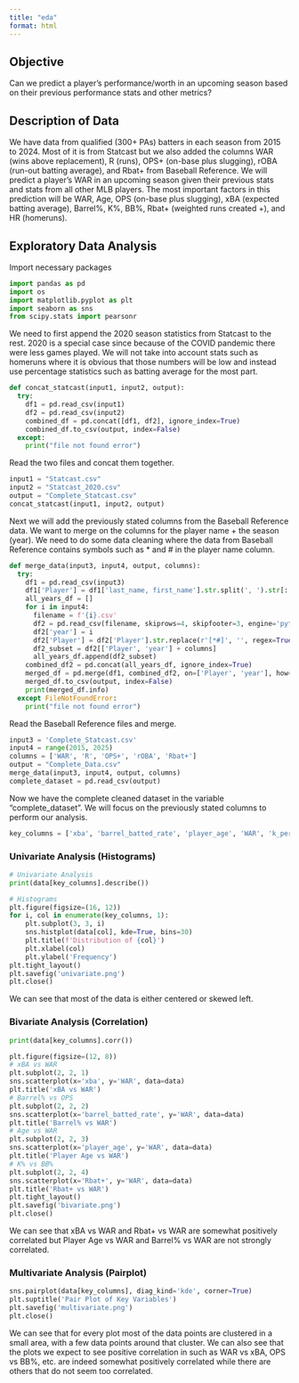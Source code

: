 ```yaml
---
title: "eda"
format: html
---
```


## Objective

Can we predict a player’s performance/worth in an upcoming season based on their previous performance stats and other metrics?

## Description of Data

We have data from qualified (300+ PAs) batters in each season from 2015 to 2024. Most of it is from Statcast but we also added the columns WAR (wins above replacement), R (runs), OPS+ (on-base plus slugging), rOBA (run-out batting average), and Rbat+ from Baseball Reference. We will predict a player's WAR in an upcoming season given their previous stats and stats from all other MLB players. The most important factors in this prediction will be WAR, Age, OPS (on-base plus slugging), xBA (expected batting average), Barrel%, K%, BB%, Rbat+ (weighted runs created +), and HR (homeruns).

## Exploratory Data Analysis

Import necessary packages

```python
import pandas as pd
import os
import matplotlib.pyplot as plt
import seaborn as sns
from scipy.stats import pearsonr
```

We need to first append the 2020 season statistics from Statcast to the rest. 2020 is a special case since because of the COVID pandemic there were less games played. We will not take into account stats such as homeruns where it is obvious that those numbers will be low and instead use percentage statistics such as batting average for the most part.

```python
def concat_statcast(input1, input2, output):
  try:
    df1 = pd.read_csv(input1)
    df2 = pd.read_csv(input2)
    combined_df = pd.concat([df1, df2], ignore_index=True)
    combined_df.to_csv(output, index=False)
  except:
    print("file not found error")
```

Read the two files and concat them together.

```python
input1 = "Statcast.csv"
input2 = "Statcast_2020.csv"
output = "Complete_Statcast.csv"
concat_statcast(input1, input2, output)
```

Next we will add the previously stated columns from the Baseball Reference data. We want to merge on the columns for the player name + the season (year). We need to do some data cleaning where the data from Baseball Reference contains symbols such as \* and \# in the player name column.

```python
def merge_data(input3, input4, output, columns):
  try:
    df1 = pd.read_csv(input3)
    df1['Player'] = df1['last_name, first_name'].str.split(', ').str[::-1].str.join(' ')
    all_years_df = []
    for i in input4:
      filename = f'{i}.csv'
      df2 = pd.read_csv(filename, skiprows=4, skipfooter=3, engine='python')
      df2['year'] = i 
      df2['Player'] = df2['Player'].str.replace(r'[*#]', '', regex=True).str.strip()
      df2_subset = df2[['Player', 'year'] + columns]
      all_years_df.append(df2_subset)
    combined_df2 = pd.concat(all_years_df, ignore_index=True)
    merged_df = pd.merge(df1, combined_df2, on=['Player', 'year'], how='inner')
    merged_df.to_csv(output, index=False)
    print(merged_df.info)
  except FileNotFoundError:
    print("file not found error")
```

Read the Baseball Reference files and merge.

```python
input3 = 'Complete_Statcast.csv'
input4 = range(2015, 2025)
columns = ['WAR', 'R', 'OPS+', 'rOBA', 'Rbat+']
output = "Complete_Data.csv"
merge_data(input3, input4, output, columns)
complete_dataset = pd.read_csv(output)
```

Now we have the complete cleaned dataset in the variable "complete_dataset". We will focus on the previously stated columns to perform our analysis.

```python
key_columns = ['xba', 'barrel_batted_rate', 'player_age', 'WAR', 'k_percent', 'bb_percent', 'on_base_plus_slg', 'Rbat+']
```

### Univariate Analysis (Histograms)

```python
# Univariate Analysis
print(data[key_columns].describe())

# Histograms
plt.figure(figsize=(16, 12))
for i, col in enumerate(key_columns, 1):
    plt.subplot(3, 3, i)
    sns.histplot(data[col], kde=True, bins=30)
    plt.title(f'Distribution of {col}')
    plt.xlabel(col)
    plt.ylabel('Frequency')
plt.tight_layout()
plt.savefig('univariate.png')
plt.close()
```

We can see that most of the data is either centered or skewed left.

### Bivariate Analysis (Correlation)

```python
print(data[key_columns].corr())

plt.figure(figsize=(12, 8))
# xBA vs WAR
plt.subplot(2, 2, 1)
sns.scatterplot(x='xba', y='WAR', data=data)
plt.title('xBA vs WAR')
# Barrel% vs OPS
plt.subplot(2, 2, 2)
sns.scatterplot(x='barrel_batted_rate', y='WAR', data=data)
plt.title('Barrel% vs WAR')
# Age vs WAR
plt.subplot(2, 2, 3)
sns.scatterplot(x='player_age', y='WAR', data=data)
plt.title('Player Age vs WAR')
# K% vs BB%
plt.subplot(2, 2, 4)
sns.scatterplot(x='Rbat+', y='WAR', data=data)
plt.title('Rbat+ vs WAR')
plt.tight_layout()
plt.savefig('bivariate.png')
plt.close()
```

We can see that xBA vs WAR and Rbat+ vs WAR are somewhat positively correlated but Player Age vs WAR and Barrel% vs WAR are not strongly correlated.

### Multivariate Analysis (Pairplot)

```python
sns.pairplot(data[key_columns], diag_kind='kde', corner=True)
plt.suptitle('Pair Plot of Key Variables')
plt.savefig('multivariate.png')
plt.close()
```

We can see that for every plot most of the data points are clustered in a small area, with a few data points around that cluster. We can also see that the plots we expect to see positive correlation in such as WAR vs xBA, OPS vs BB%, etc. are indeed somewhat positively correlated while there are others that do not seem too correlated.
